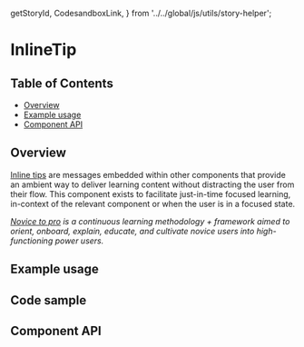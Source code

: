   getStoryId,
  CodesandboxLink,
} from '../../global/js/utils/story-helper';

# InlineTip

## Table of Contents

- [Overview](#overview)
- [Example usage](#example-usage)
- [Component API](#component-api)

## Overview

[Inline tips](https://pages.github.ibm.com/cdai-design/pal/novice-to-pro/components/inline-tip/usage/)
are messages embedded within other components that provide an ambient way to
deliver learning content without distracting the user from their flow. This
component exists to facilitate just-in-time focused learning, in-context of the
relevant component or when the user is in a focused state.

_[Novice to pro](https://pages.github.ibm.com/security/security-design/teams-across-security/novice-to-pro/overview/)
is a continuous learning methodology + framework aimed to orient, onboard,
explain, educate, and cultivate novice users into high-functioning power users._

## Example usage

<!-- TODO: One example per designed use case. -->

<Canvas>
  <Story id={getStoryId(InlineTip.displayName, 'inline-tip')} />
</Canvas>

## Code sample

<!-- <CodesandboxLink exampleDirectory="InlineTip" /> -->

## Component API

<ArgsTable />
